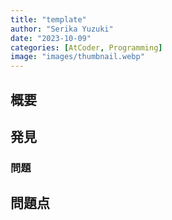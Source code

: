 ```yaml
---
title: "template"
author: "Serika Yuzuki"
date: "2023-10-09"
categories: [AtCoder, Programming]
image: "images/thumbnail.webp"
---
```


<!-- TODO: Title, Date を変更したのちにこのコメントを消してください -->

## 概要

## 発見

### 問題

## 問題点